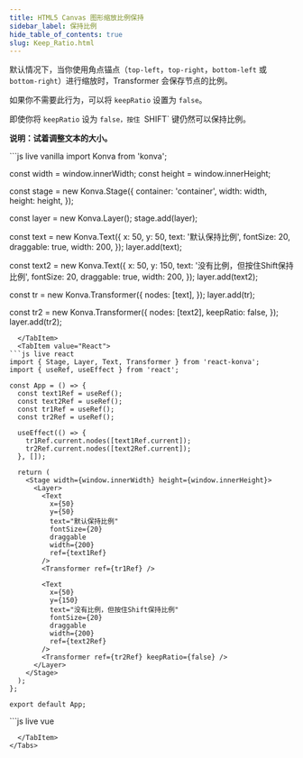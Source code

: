 ---
title: HTML5 Canvas 图形缩放比例保持
sidebar_label: 保持比例
hide_table_of_contents: true
slug: Keep_Ratio.html
---

默认情况下，当你使用角点锚点（`top-left`，`top-right`，`bottom-left` 或 `bottom-right`）进行缩放时，Transformer 会保存节点的比例。

如果你不需要此行为，可以将 `keepRatio` 设置为 `false`。

即使你将 `keepRatio` 设为 `false，按住 `SHIFT` 键仍然可以保持比例。

**说明：试着调整文本的大小。**


<Tabs>
  <TabItem value="Vanilla" default>
```js live vanilla
import Konva from 'konva';

const width = window.innerWidth;
const height = window.innerHeight;

const stage = new Konva.Stage({
container: 'container',
width: width,
height: height,
});

const layer = new Konva.Layer();
stage.add(layer);

const text = new Konva.Text({
x: 50,
y: 50,
text: '默认保持比例',
fontSize: 20,
draggable: true,
width: 200,
});
layer.add(text);

const text2 = new Konva.Text({
x: 50,
y: 150,
text: '没有比例，但按住Shift保持比例',
fontSize: 20,
draggable: true,
width: 200,
});
layer.add(text2);

const tr = new Konva.Transformer({
nodes: [text],
});
layer.add(tr);

const tr2 = new Konva.Transformer({
nodes: [text2],
keepRatio: false,
});
layer.add(tr2);

```` 
  </TabItem>
  <TabItem value="React">
```js live react
import { Stage, Layer, Text, Transformer } from 'react-konva';
import { useRef, useEffect } from 'react';

const App = () => {
  const text1Ref = useRef();
  const text2Ref = useRef();
  const tr1Ref = useRef();
  const tr2Ref = useRef();

  useEffect(() => {
    tr1Ref.current.nodes([text1Ref.current]);
    tr2Ref.current.nodes([text2Ref.current]);
  }, []);

  return (
    <Stage width={window.innerWidth} height={window.innerHeight}>
      <Layer>
        <Text
          x={50}
          y={50}
          text="默认保持比例"
          fontSize={20}
          draggable
          width={200}
          ref={text1Ref}
        />
        <Transformer ref={tr1Ref} />

        <Text
          x={50}
          y={150}
          text="没有比例，但按住Shift保持比例"
          fontSize={20}
          draggable
          width={200}
          ref={text2Ref}
        />
        <Transformer ref={tr2Ref} keepRatio={false} />
      </Layer>
    </Stage>
  );
};

export default App;
```` 
  </TabItem>
  <TabItem value="Vue">
```js live vue
<template>
  <v-stage :config="stageSize">
    <v-layer>
      <v-text :config="text1Config" ref="text1Ref" />
      <v-transformer :config="tr1Config" ref="tr1Ref" />

      <v-text :config="text2Config" ref="text2Ref" />
      <v-transformer :config="tr2Config" ref="tr2Ref" />
    </v-layer>
  </v-stage>
</template>

<script setup>
import { ref, onMounted } from 'vue';

const stageSize = {
  width: window.innerWidth,
  height: window.innerHeight
};

const text1Config = {
  x: 50,
  y: 50,
  text: '默认保持比例',
  fontSize: 20,
  draggable: true,
  width: 200
};

const text2Config = {
  x: 50,
  y: 150,
  text: '没有比例，但按住Shift保持比例',
  fontSize: 20,
  draggable: true,
  width: 200
};

const tr1Config = {};
const tr2Config = {
  keepRatio: false
};

const text1Ref = ref(null);
const text2Ref = ref(null);
const tr1Ref = ref(null);
const tr2Ref = ref(null);

onMounted(() => {
  tr1Ref.value.getNode().nodes([text1Ref.value.getNode()]);
  tr2Ref.value.getNode().nodes([text2Ref.value.getNode()]);
});
</script>

```
  </TabItem>
</Tabs>
```